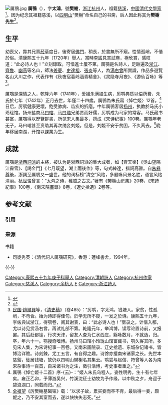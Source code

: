 [[File:厲鶚.jpg|thumb]]
'''厲鶚'''（{{bd|1692年||1752年|catIdx=L}}），字'''太鴻'''，號'''樊榭'''，[[浙江|浙江]][[杭州|杭州]]人，祖籍[[慈溪|慈溪]]，[[中國|中國]][[清代|清代]][[文學家|文學家]]<ref>{{Cite web |url=http://www.china001.com/show_hdr.php?xname=PPDDMV0&dname=TA26H41&xpos=6 |title=厉鹗 |accessdate=2014-05-01 |archive-date=2015-09-23 |archive-url=https://web.archive.org/web/20150923202858/http://www.china001.com/show_hdr.php?xname=PPDDMV0&dname=TA26H41&xpos=6 |dead-url=yes }}</ref>。因为纪念其祖籍慈溪，以[[四明山|四明山]]“樊榭”命名自己的书斋，后人因此称其为'''樊榭先生'''<ref>{{Cite web |url=http://www.ziyexing.cn/shici/li_e/li_e.htm |title=厉鹗诗词集 |access-date=2014-05-01 |archive-date=2020-01-13 |archive-url=https://web.archive.org/web/20200113055007/http://www.ziyexing.cn/shici/li_e/li_e.htm |dead-url=no }}</ref>。

==生平==
幼喪父，靠其兄賣[[菸草|菸草]]度日，後寄居[[佛門|佛門]]，稍長，於書無所不窺。性情孤峭，不偕於俗。清康熙五十九年（1720年）舉人，當時[[李紱|李紱]]見其試卷，極欣賞，感叹道：“此必诗人也！”立刻錄取。可惜進士屢不第。厲鶚是名詩人，足跡遍及[[浙江|浙江]]、[[齊魯|齊魯]]、[[幽燕|幽燕]]等名山，師法[[姜夔|姜夔]]、[[史達祖|史達祖]]、[[張炎|張炎]]等人，為[[湯右曾|湯右曾]]所賞識，作品多遊覽名山大川之作，代表作有《秋夜宿葛岭涵青精舍》、《灵隐寺月夜》、《游仙百咏》等<ref>[[中華民國|民国]]·[[趙爾巽|趙爾巽]]等，《[[清史稿|清史稿]]》（卷485）：“厉鹗，字太鸿，钱塘人。家贫，性孤峭，不苟合。始为诗即得佳句。於学无所不窥，一发之於诗。康熙五十九年，李绂典试浙江，得鹗卷，阅其谢表，曰：“此必诗人也！”亟录之。计偕入都，尤以诗见赏汤右曾。再试礼部不第。乾隆元年，举鸿博，误写论置诗前，又报罢。其后赴都铨，行次天津，留友人查为仁水西庄，觞咏数月，不就选，归。卒，年六十一。鹗搜奇嗜博。扬州马曰琯小玲珑山馆富藏书，鹗久客其所，多见宋人集，为宋诗纪事一百卷。又南宋画院录、辽史拾遗、东城杂记诸书，皆博洽详赡。诗刻鍊，尤工五言，有自得之趣。诗馀亦擅南宋诸家之长。先世本慈谿，徙居钱塘，故仍以四明山樊榭名其集云。鹗尝与赵信、符曾等人各为南宋杂事诗一百首，自采诸书为之注，徵引浩博，考史事者重之。”</ref>。

厲鶚是深情之人，乾隆六年（1741年），爱姬朱满娘生病，厉鹗典质以偿药费，朱氏於七年（1742年）正月去世，年僅二十四歲。厲鶚為朱氏寫〈悼亡姬〉12首。<ref>厲鶚《悼亡姬十二首》序-{云}-：“姬人朱氏乌程人。姿性明秀，生十有七年矣。雍正乙卯，予薄游吴兴，竹溪沈征士幼牧为予作缘，以中秋之夕，舟迎于碧浪湖口，同载而归。”</ref>日后，厉鹗健康更壞，飽受肺病、齿疾的折磨。中年厲鶚客居[[扬州|扬州]]，执教於马氏小玲珑馆。扬州盐商[[马曰琯|马曰琯]]、[[马曰璐|马曰璐]]兄弟贾而好儒，厉鹗成为马家的常客。马氏藏书甚富，厲鶚得以歷覽群書，所见宋人集最多，撰成《宋诗纪事》100卷。厲鶚年老无子，马曰琯甚至资助其再次纳妾刘姬。但是，刘姬不安于贫困，不久离去。<ref>[[全祖望|全祖望]]《厉樊榭墓碣铭》载：“以求子故，累买妾而卒不育，最后得一妾，颇妮之，乃不安其室而去，遂以快快失志死。”</ref>晚年移居南湖，开馆以課業为生。 

==成就==
厲鶚是[[浙西詞派|浙西詞派]]的主將，被认为是浙西詞派的集大成者，如【齊天樂】《吳山望隔江霽雪》、【謁金門】《七月既望，湖上雨後作》等，句式練達，措詞高雅。自[[朱彞尊|朱彞尊]]後，浙詞至厲鶚又一盛世。他的词标榜“清空”风格，多题咏风景名胜，语言风格清丽。[[杭世骏|杭世骏]]曾言：“太鸿之诗，稚威之古文。”著有《樊榭山房集》20卷，《宋詩紀事》100卷，《南宋院畫錄》8卷，《遼史拾遺》2卷等。

== 参考文献 ==
=== 引用 ===
{{Reflist}}

=== 来源 ===
; 书籍
* 司徒秀英：《清代詞人厲鶚研究》，香港：蓮峰書舍，1994年。

{{-}}
{{權威控制}}

{{DEFAULTSORT:Li厲}}
[[Category:康熙五十九年庚子科舉人|Category:康熙五十九年庚子科舉人]]
[[Category:清朝詩人|Category:清朝詩人]]
[[Category:杭州作家|Category:杭州作家]]
[[Category:慈溪人|Category:慈溪人]]
[[Category:余杭人|Category:余杭人]]
[[Category:厉姓|E]]
[[Category:浙江詩人|Category:浙江詩人]]